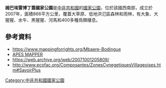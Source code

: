 {{coord|3.8333|N|17.1667|E|display=title}}

'''姆巴埃雷博丁蓋國家公園'''是[[中非共和國|中非共和國]]的[[國家公園|國家公園]]，位於該國西南部，成立於2007年，面積866平方公里，覆蓋大草原、低地洪氾區森林和雨林，有大象、大猩猩、水牛、黑猩猩、河馬和400多種鳥類棲息。

==參考資料==
* https://www.mappingforrights.org/Mbaere-Bodingue {{Wayback|url=https://www.mappingforrights.org/Mbaere-Bodingue |date=20171211031931 }}
* [http://apes.eva.mpg.de/apeswiki/index.php/Mba%C3%A9r%C3%A9-Bodinqu%C3%A9_National_Park APES MAPPER] {{Wayback|url=http://apes.eva.mpg.de/apeswiki/index.php/Mba%C3%A9r%C3%A9-Bodinqu%C3%A9_National_Park |date=20100717053307 }}
* https://web.archive.org/web/20071001205809/
* http://www.ecofac.org/Composantes/ZonesCynegetiquesVillageoises.htm#SavoirPlus {{Wayback|url=http://www.ecofac.org/Composantes/ZonesCynegetiquesVillageoises.htm#SavoirPlus |date=20080513065200 }}

{{CentralAfricanRepublic-geo-stub}}
[[Category:中非共和國國家公園|Category:中非共和國國家公園]]